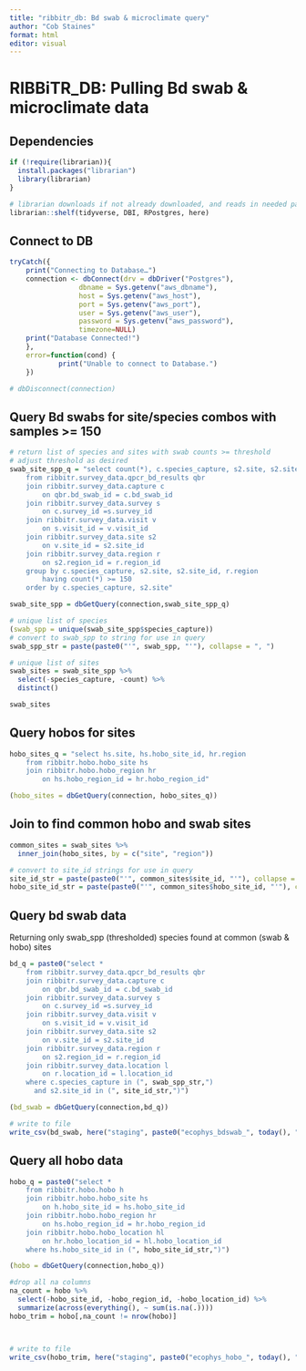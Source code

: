```yaml
---
title: "ribbitr_db: Bd swab & microclimate query"
author: "Cob Staines"
format: html
editor: visual
---
```


# RIBBiTR_DB: Pulling Bd swab & microclimate data

## Dependencies

```r
if (!require(librarian)){
  install.packages("librarian")
  library(librarian)
}

# librarian downloads if not already downloaded, and reads in needed packages
librarian::shelf(tidyverse, DBI, RPostgres, here)
```

## Connect to DB

```r
tryCatch({
    print("Connecting to Database…")
    connection <- dbConnect(drv = dbDriver("Postgres"),
                 dbname = Sys.getenv("aws_dbname"),
                 host = Sys.getenv("aws_host"),
                 port = Sys.getenv("aws_port"),
                 user = Sys.getenv("aws_user"),
                 password = Sys.getenv("aws_password"),
                 timezone=NULL)
    print("Database Connected!")
    },
    error=function(cond) {
            print("Unable to connect to Database.")
    })

# dbDisconnect(connection)
```

## Query Bd swabs for site/species combos with samples \>= 150

```r

# return list of species and sites with swab counts >= threshold
# adjust threshold as desired
swab_site_spp_q = "select count(*), c.species_capture, s2.site, s2.site_id, r.region
	from ribbitr.survey_data.qpcr_bd_results qbr
	join ribbitr.survey_data.capture c
		on qbr.bd_swab_id = c.bd_swab_id
	join ribbitr.survey_data.survey s
		on c.survey_id =s.survey_id
	join ribbitr.survey_data.visit v
		on s.visit_id = v.visit_id 
	join ribbitr.survey_data.site s2 
		on v.site_id = s2.site_id 
	join ribbitr.survey_data.region r
		on s2.region_id = r.region_id
	group by c.species_capture, s2.site, s2.site_id, r.region
		having count(*) >= 150
	order by c.species_capture, s2.site"

swab_site_spp = dbGetQuery(connection,swab_site_spp_q)

# unique list of species
(swab_spp = unique(swab_site_spp$species_capture))
# convert to swab_spp to string for use in query
swab_spp_str = paste(paste0("'", swab_spp, "'"), collapse = ", ")

# unique list of sites
swab_sites = swab_site_spp %>%
  select(-species_capture, -count) %>%
  distinct()

swab_sites
```

## Query hobos for sites

```r
hobo_sites_q = "select hs.site, hs.hobo_site_id, hr.region
	from ribbitr.hobo.hobo_site hs
	join ribbitr.hobo.hobo_region hr 
		on hs.hobo_region_id = hr.hobo_region_id"

(hobo_sites = dbGetQuery(connection, hobo_sites_q))
```

## Join to find common hobo and swab sites

```r
common_sites = swab_sites %>%
  inner_join(hobo_sites, by = c("site", "region"))

# convert to site_id strings for use in query
site_id_str = paste(paste0("'", common_sites$site_id, "'"), collapse = ", ")
hobo_site_id_str = paste(paste0("'", common_sites$hobo_site_id, "'"), collapse = ", ")
```

## Query bd swab data

Returning only swab_spp (thresholded) species found at common (swab & hobo) sites

```r
bd_q = paste0("select *
	from ribbitr.survey_data.qpcr_bd_results qbr
	join ribbitr.survey_data.capture c
		on qbr.bd_swab_id = c.bd_swab_id
	join ribbitr.survey_data.survey s
		on c.survey_id =s.survey_id
	join ribbitr.survey_data.visit v
		on s.visit_id = v.visit_id 
	join ribbitr.survey_data.site s2 
		on v.site_id = s2.site_id 
	join ribbitr.survey_data.region r
		on s2.region_id = r.region_id
	join ribbitr.survey_data.location l
		on r.location_id = l.location_id
	where c.species_capture in (", swab_spp_str,")
	  and s2.site_id in (", site_id_str,")")

(bd_swab = dbGetQuery(connection,bd_q))

# write to file
write_csv(bd_swab, here("staging", paste0("ecophys_bdswab_", today(), ".gz")))

```

## Query all hobo data

```r
hobo_q = paste0("select *
	from ribbitr.hobo.hobo h
	join ribbitr.hobo.hobo_site hs
		on h.hobo_site_id = hs.hobo_site_id 
	join ribbitr.hobo.hobo_region hr 
		on hs.hobo_region_id = hr.hobo_region_id
	join ribbitr.hobo.hobo_location hl 
		on hr.hobo_location_id = hl.hobo_location_id
	where hs.hobo_site_id in (", hobo_site_id_str,")")

(hobo = dbGetQuery(connection,hobo_q))

#drop all na columns
na_count = hobo %>%
  select(-hobo_site_id, -hobo_region_id, -hobo_location_id) %>%
  summarize(across(everything(), ~ sum(is.na(.))))
hobo_trim = hobo[,na_count != nrow(hobo)]



# write to file
write_csv(hobo_trim, here("staging", paste0("ecophys_hobo_", today(), ".gz")))
```
